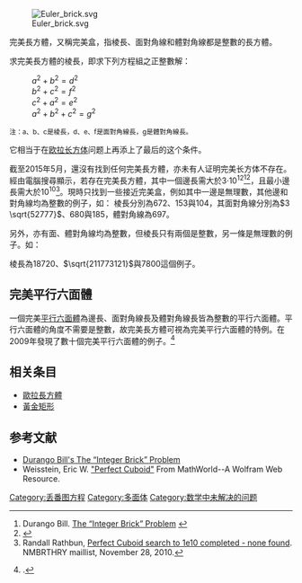 [[File:Euler_brick.svg|right]]

完美長方體，又稱完美盒，指棱長、面對角線和體對角線都是整數的長方體。

求完美長方體的棱長，即求下列方程組之正整數解：
: <math>a^2 + b^2 = d^2</math>
: <math>b^2 + c^2 = f^2</math>
: <math>c^2 + a^2 = e^2</math>
: <math>a^2 + b^2 + c^2 = g^2</math>
<span style="font-size:smaller;">注：a、b、c是棱長，d、e、f是面對角線長，g是體對角線長。</span>

它相当于在[[欧拉长方体|欧拉长方体]]问题上再添上了最后的这个条件。

{{unsolved|數學|完美長方體存在嗎？}}

截至2015年5月，還沒有找到任何完美長方體，亦未有人证明完美长方体不存在。經由電腦搜尋顯示，若存在完美長方體，其中一個邊長需大於3·10<sup>12</sup><ref>Durango Bill. [http://www.durangobill.com/IntegerBrick.html The “Integer Brick” Problem] {{Wayback|url=http://www.durangobill.com/IntegerBrick.html |date=20070830031033 }}</ref><ref>{{mathworld|urlname=PerfectCuboid|title=Perfect Cuboid}}</ref>，且最小邊長需大於10<sup>10</sup><ref>Randall Rathbun, [https://listserv.nodak.edu/cgi-bin/wa.exe?A2=NMBRTHRY;c78f3c94.1011 Perfect Cuboid search to 1e10 completed - none found]. NMBRTHRY maillist, November 28, 2010.</ref>。現時只找到一些接近完美盒，例如其中一邊是無理數，其他邊和對角線均為整數的例子，如：
棱長分別為672、153與104，其面對角線分別為<math>3 \sqrt{52777}</math>、680與185，體對角線為697。

另外，亦有面、體對角線均為整數，但棱長只有兩個是整數，另一條是無理數的例子。如：

棱長為18720、<math>\sqrt{211773121}</math>與7800這個例子。

==完美平行六面體==
一個完美[[平行六面體|平行六面體]]為邊長、面對角線長及體對角線長皆為整數的平行六面體。平行六面體的角度不需要是整數，故完美長方體可視為完美平行六面體的特例。在2009年發現了數十個完美平行六面體的例子。<ref>{{Cite journal|first1=Jorge F.|last1=Sawyer|first2=Clifford A.|last2=Reiter|year=2011|title=Perfect parallelepipeds exist|journal=[[Mathematics_of_Computation|Mathematics of Computation]]|volume=80|pages=1037–1040|arxiv=0907.0220|doi=10.1090/s0025-5718-2010-02400-7}}.</ref>

==相关条目==
*[[歐拉長方體|歐拉長方體]]
*[[黃金矩形|黃金矩形]]

==参考文献==
<div class="references-small">
<references />
*[http://www.durangobill.com/IntegerBrick.html Durango Bill's The “Integer Brick” Problem]{{Wayback|url=http://www.durangobill.com/IntegerBrick.html |date=20070830031033 }}
*Weisstein, Eric W. [http://mathworld.wolfram.com/PerfectCuboid.html  "Perfect Cuboid"]{{Wayback|url=http://mathworld.wolfram.com/PerfectCuboid.html |date=20071127124422 }} From MathWorld--A Wolfram Web Resource. 
</div>
{{polyhedron-stub}}

[[Category:丢番图方程|Category:丢番图方程]]
[[Category:多面体|Category:多面体]]
[[Category:数学中未解决的问题|Category:数学中未解决的问题]]